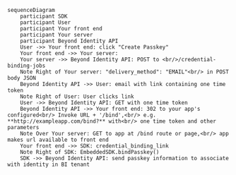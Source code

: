 ```mermaid
sequenceDiagram
    participant SDK
    participant User
    participant Your front end
    participant Your server
    participant Beyond Identity API 
    User ->> Your front end: click "Create Passkey"
    Your front end ->> Your server: 
    Your server ->> Beyond Identity API: POST to <br/>/credential-binding-jobs
    Note Right of Your server: "delivery_method": "EMAIL"<br/> in POST body JSON
    Beyond Identity API ->> User: email with link containing one time token
    Note Right of User: User clicks link
    User ->> Beyond Identity API: GET with one time token
    Beyond Identity API ->> Your front end: 302 to your app's configured<br/> Invoke URL + '/bind',<br/> e.g. **http://exampleapp.com/bind?** with<br/> one time token and other parameters
    Note Over Your server: GET to app at /bind route or page,<br/> app makes url available to front end
    Your front end ->> SDK: credential_binding_link
    Note Right of SDK: EmbeddedSDK.bindPasskey()
    SDK ->> Beyond Identity API: send passkey information to associate with identity in BI tenant
```
